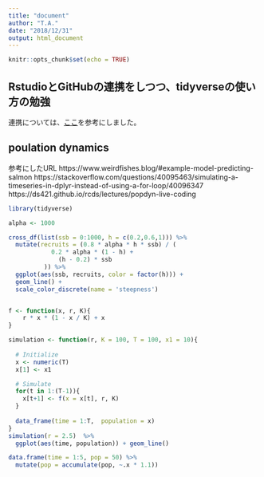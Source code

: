 ```yaml
---
title: "document"
author: "T.A."
date: "2018/12/31"
output: html_document
---
```


```r
knitr::opts_chunk$set(echo = TRUE)
```

## RstudioとGitHubの連携をしつつ、tidyverseの使い方の勉強

連携については、[ここ](https://qiita.com/uri/items/6b94609f156173ed43ed)を参考にしました。

## poulation dynamics

参考にしたURL
https://www.weirdfishes.blog/#example-model-predicting-salmon
https://stackoverflow.com/questions/40095463/simulating-a-timeseries-in-dplyr-instead-of-using-a-for-loop/40096347
https://ds421.github.io/rcds/lectures/popdyn-live-coding


```r
library(tidyverse)
```

```r
alpha <- 1000

cross_df(list(ssb = 0:1000, h = c(0.2,0.6,1))) %>% 
  mutate(recruits = (0.8 * alpha * h * ssb) / (
            0.2 * alpha * (1 - h) +
              (h - 0.2) * ssb
          )) %>% 
  ggplot(aes(ssb, recruits, color = factor(h))) + 
  geom_line() + 
  scale_color_discrete(name = 'steepness')


f <- function(x, r, K){
    r * x * (1 - x / K) + x
}

simulation <- function(r, K = 100, T = 100, x1 = 10){
  
  # Initialize
  x <- numeric(T)
  x[1] <- x1

  # Simulate
  for(t in 1:(T-1)){
    x[t+1] <- f(x = x[t], r, K)
  }
  
  data_frame(time = 1:T,  population = x)
}
simulation(r = 2.5)  %>%
  ggplot(aes(time, population)) + geom_line()
```
```r
data.frame(time = 1:5, pop = 50) %>% 
  mutate(pop = accumulate(pop, ~.x * 1.1))
```